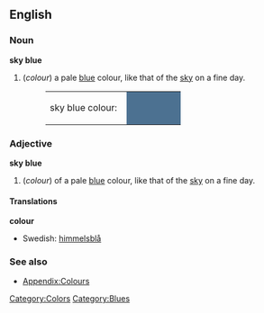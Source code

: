 ==English==

===Noun===
'''sky blue'''
#(''colour'') a pale [[blue]] colour, like that of the [[sky]] on a fine day.
#:<table><tr><td>sky blue colour: &nbsp;</td><td bgcolor="#4C7191" width="80">&nbsp; </td></tr></table>

===Adjective===
'''sky blue'''
#(''colour'') of a pale [[blue]] colour, like that of the [[sky]] on a fine day.

====Translations====
'''colour'''
{{top}}
*Swedish: [[himmelsblå]]
{{mid}}
{{bottom}}

===See also===
*[[Wiktionary_Appendix:Colours|Appendix:Colours]]

[[Category:Colors]]
[[Category:Blues]]